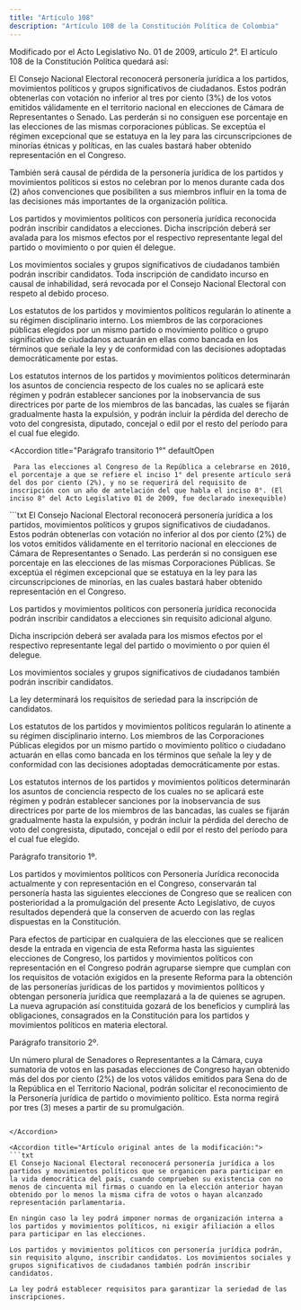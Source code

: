 ```yaml
---
title: "Artículo 108"
description: "Artículo 108 de la Constitución Política de Colombia"
---
```


<Warning>Modificado por el Acto Legislativo No. 01 de 2009, artículo 2°. El artículo 108 de la Constitución Política quedará así: </Warning>

El Consejo Nacional Electoral reconocerá personería jurídica a los partidos, movimientos políticos y grupos significativos de ciudadanos. Estos podrán obtenerlas con votación no inferior al tres por ciento (3%) de los votos emitidos válidamente en el territorio nacional en elecciones de Cámara de Representantes o Senado. Las perderán si no consiguen ese porcentaje en las elecciones de las mismas corporaciones públicas. Se exceptúa el régimen excepcional que se estatuya en la ley para las circunscripciones de minorías étnicas y políticas, en las cuales bastará haber obtenido representación en el Congreso.

También será causal de pérdida de la personería jurídica de los partidos y movimientos políticos si estos no celebran por lo menos durante cada dos (2) años convenciones que posibiliten a sus miembros influir en la toma de las decisiones más importantes de la organización política.

Los partidos y movimientos políticos con personería jurídica reconocida podrán inscribir candidatos a elecciones. Dicha inscripción deberá ser avalada para los mismos efectos por el respectivo representante legal del partido o movimiento o por quien él delegue.

Los movimientos sociales y grupos significativos de ciudadanos también podrán inscribir candidatos. Toda inscripción de candidato incurso en causal de inhabilidad, será revocada por el Consejo Nacional Electoral con respeto al debido proceso.

Los estatutos de los partidos y movimientos políticos regularán lo atinente a su régimen disciplinario interno. Los miembros de las corporaciones públicas elegidos por un mismo partido o movimiento político o grupo significativo de ciudadanos actuarán en ellas como bancada en los términos que señale la ley y de conformidad con las decisiones adoptadas democráticamente por estas.

Los estatutos internos de los partidos y movimientos políticos determinarán los asuntos de conciencia respecto de los cuales no se aplicará este régimen y podrán establecer sanciones por la inobservancia de sus directrices por parte de los miembros de las bancadas, las cuales se fijarán gradualmente hasta la expulsión, y podrán incluir la pérdida del derecho de voto del congresista, diputado, concejal o edil por el resto del período para el cual fue elegido.

<Accordion
    title="Parágrafo transitorio 1°"
    defaultOpen
>
     Para las elecciones al Congreso de la República a celebrarse en 2010, el porcentaje a que se refiere el inciso 1° del presente artículo será del dos por ciento (2%), y no se requerirá del requisito de inscripción con un año de antelación del que habla el inciso 8°. (El inciso 8° del Acto Legislativo 01 de 2009, fue declarado inexequible)
</Accordion>


<Accordion title="Artículo Modificado por el Acto Legislativo No. 01 de 2003, artículo 2°. El artículo 108 de la Constitución Nacional, quedará así:">
```txt
El Consejo Nacional Electoral reconocerá personería jurídica a los
partidos, movimientos políticos y grupos significativos de ciudadanos.
Estos podrán obtenerlas con votación no inferior al dos por ciento
(2%) de los votos emitidos válidamente en el territorio nacional en
elecciones de Cámara de Representantes o Senado. Las perderán si no
consiguen ese porcentaje en las elecciones de las mismas Corporaciones
Públicas. Se exceptúa el régimen excepcional que se estatuya en la ley
para las circunscripciones de minorías, en las cuales bastará haber
obtenido representación en el Congreso.

Los partidos y movimientos políticos con personería jurídica
reconocida podrán inscribir candidatos a elecciones sin requisito
adicional alguno.

Dicha inscripción deberá ser avalada para los mismos efectos por el
respectivo representante legal del partido o movimiento o por quien él
delegue.

Los movimientos sociales y grupos significativos de ciudadanos también
podrán inscribir candidatos.

La ley determinará los requisitos de seriedad para la inscripción de
candidatos.

Los estatutos de los partidos y movimientos políticos regularán lo
atinente a su régimen disciplinario interno. Los miembros de las
Corporaciones Públicas elegidos por un mismo partido o movimiento
político o ciudadano actuarán en ellas como bancada en los términos
que señale la ley y de conformidad con las decisiones adoptadas
democráticamente por estas.

Los estatutos internos de los partidos y movimientos políticos
determinarán los asuntos de conciencia respecto de los cuales no se
aplicará este régimen y podrán establecer sanciones por la
inobservancia de sus directrices por parte de los miembros de las
bancadas, las cuales se fijarán gradualmente hasta la expulsión, y
podrán incluir la pérdida del derecho de voto del congresista,
diputado, concejal o edil por el resto del período para el cual fue
elegido.

Parágrafo transitorio 1º.

Los partidos y movimientos políticos con Personería Jurídica
reconocida actualmente y con representación en el Congreso,
conservarán tal personería hasta las siguientes elecciones de Congreso
que se realicen con posterioridad a la promulgación del presente Acto
Legislativo, de cuyos resultados dependerá que la conserven de acuerdo
con las reglas dispuestas en la Constitución.

Para efectos de participar en cualquiera de las elecciones que se
realicen desde la entrada en vigencia de esta Reforma hasta las
siguientes elecciones de Congreso, los partidos y movimientos
políticos con representación en el Congreso podrán agruparse siempre
que cumplan con los requisitos de votación exigidos en la presente
Reforma para la obtención de las personerías jurídicas de los partidos
y movimientos políticos y obtengan personería jurídica que reemplazará
a la de quienes se agrupen. La nueva agrupación así constituida gozará
de los beneficios y cumplirá las obligaciones, consagrados en la
Constitución para los partidos y movimientos políticos en materia
electoral.

Parágrafo transitorio 2º.

Un número plural de Senadores o Representantes a la Cámara, cuya
sumatoria de votos en las pasadas elecciones de Congreso hayan
obtenido más del dos por ciento (2%) de los votos válidos emitidos
para Sena do de la República en el Territorio Nacional, podrán
solicitar el reconocimiento de la Personería jurídica de partido o
movimiento político. Esta norma regirá por tres (3) meses a partir de
su promulgación.
```

</Accordion>

<Accordion title="Artículo original antes de la modificación:">
```txt
El Consejo Nacional Electoral reconocerá personería jurídica a los
partidos y movimientos políticos que se organicen para participar en
la vida democrática del país, cuando comprueben su existencia con no
menos de cincuenta mil firmas o cuando en la elección anterior hayan
obtenido por lo menos la misma cifra de votos o hayan alcanzado
representación parlamentaria.

En ningún caso la ley podrá imponer normas de organización interna a
los partidos y movimientos políticos, ni exigir afiliación a ellos
para participar en las elecciones.

Los partidos y movimientos políticos con personería jurídica podrán,
sin requisito alguno, inscribir candidatos. Los movimientos sociales y
grupos significativos de ciudadanos también podrán inscribir
candidatos.

La ley podrá establecer requisitos para garantizar la seriedad de las
inscripciones.
```
</Accordion>
